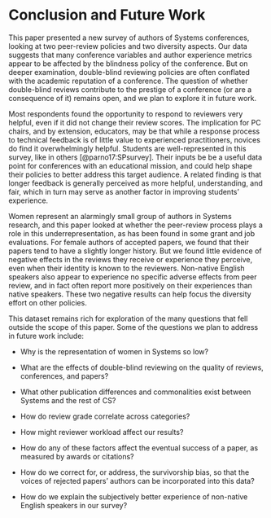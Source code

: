 # Conclusion and Future Work {#sec:conclusion}

This paper presented a new survey of authors of Systems conferences, looking at two peer-review policies and two diversity aspects.
Our data suggests that many conference variables and author experience metrics appear to be affected by the blindness policy of the conference. But on deeper examination, double-blind reviewing policies are often conflated with the academic reputation of a conference. The question of whether double-blind reviews contribute to the prestige of a conference (or are a consequence of it) remains open, and we plan to explore it in future work.

Most respondents found the opportunity to respond to reviewers very helpful, even if it did not change their review scores. The implication for PC chairs, and by extension, educators, may be that while a response process to technical feedback is of little value to experienced practitioners, novices do find it overwhelmingly helpful. Students are well-represented in this survey, like in others [@parno17:SPsurvey]. Their inputs be be a useful data point for conferences with an educational mission, and could help shape their policies to better address this target audience. A related finding is that longer feedback is generally perceived as more helpful, understanding, and fair, which in turn may serve as another factor in improving students' experience.

Women represent an alarmingly small group of authors in Systems research, and this paper looked at whether the peer-review process plays a role in this underrepresentation, as has been found in some grant and job evaluations. For female authors of accepted papers, we found that their papers tend to have a slightly longer history. But we found little evidence of negative effects in the reviews they receive or experience they perceive, even when their identity is known to the reviewers. Non-native English speakers also appear to experience no specific adverse effects from peer review, and in fact often report more positively on their experiences than native speakers. These two negative results can help focus the diversity effort on other policies.


This dataset remains rich for exploration of the many questions that fell outside the scope of this paper. Some of the questions we plan to address in future work include:

* Why is the representation of women in Systems so low?

* What are the effects of double-blind reviewing on the quality of reviews, conferences, and papers?

* What other publication differences and commonalities exist between Systems and the rest of CS?

* How do review grade correlate across categories?

* How might reviewer workload affect our results?

* How do any of these factors affect the eventual success of a paper, as measured by awards or citations?

* How do we correct for, or address, the survivorship bias, so that the voices of rejected papers' authors can be incorporated into this data?

* How do we explain the subjectively better experience of non-native English speakers in our survey?
